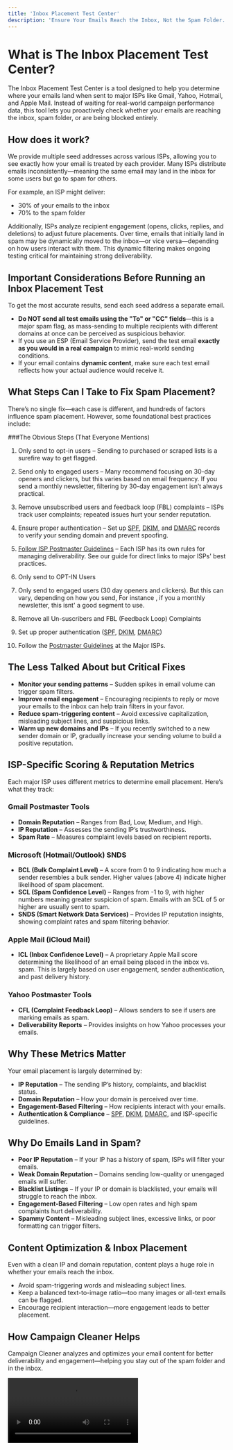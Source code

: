 ```yaml
---
title: 'Inbox Placement Test Center'
description: 'Ensure Your Emails Reach the Inbox, Not the Spam Folder.'
---
```


# What is The Inbox Placement Test Center?
The Inbox Placement Test Center is a tool designed to help you determine where your emails land when sent to major ISPs like Gmail, Yahoo, Hotmail, and Apple Mail. Instead of waiting for real-world campaign performance data, this tool lets you proactively check whether your emails are reaching the inbox, spam folder, or are being blocked entirely.

## How does it work?
We provide multiple seed addresses across various ISPs, allowing you to see exactly how your email is treated by each provider. Many ISPs distribute emails inconsistently—meaning the same email may land in the inbox for some users but go to spam for others.

For example, an ISP might deliver:

- 30% of your emails to the inbox
- 70% to the spam folder

Additionally, ISPs analyze recipient engagement (opens, clicks, replies, and deletions) to adjust future placements. Over time, emails that initially land in spam may be dynamically moved to the inbox—or vice versa—depending on how users interact with them. This dynamic filtering makes ongoing testing critical for maintaining strong deliverability.

## Important Considerations Before Running an Inbox Placement Test 
To get the most accurate results, send each seed address a separate email.

- **Do NOT send all test emails using the "To" or "CC" fields**—this is a major spam flag, as mass-sending to multiple recipients with different domains at once can be perceived as suspicious behavior.
- If you use an ESP (Email Service Provider), send the test email **exactly as you would in a real campaign** to mimic real-world sending conditions.
- If your email contains **dynamic content**, make sure each test email reflects how your actual audience would receive it.

## What Steps Can I Take to Fix Spam Placement? 
There’s no single fix—each case is different, and hundreds of factors influence spam placement. However, some foundational best practices include:

###The Obvious Steps (That Everyone Mentions) 

1. Only send to opt-in users – Sending to purchased or scraped lists is a surefire way to get flagged.
2. Send only to engaged users – Many recommend focusing on 30-day openers and clickers, but this varies based on email frequency. If you send a monthly newsletter, filtering by 30-day engagement isn’t always practical.
3. Remove unsubscribed users and feedback loop (FBL) complaints – ISPs track user complaints; repeated issues hurt your sender reputation.
4. Ensure proper authentication – Set up [SPF](https://campaigncleaner.com/email-deliverability-guide.html#what-is-spf-), [DKIM](https://campaigncleaner.com/email-deliverability-guide.html#what-is-dkim-), and [DMARC](https://campaigncleaner.com/email-deliverability-guide.html#what-is-dmarc-) records to verify your sending domain and prevent spoofing.
5. [Follow ISP Postmaster Guidelines](https://campaigncleaner.com/email-deliverability-guide.html#postmaster-guidelines) – Each ISP has its own rules for managing deliverability. See our guide for direct links to major ISPs' best practices.

1. Only send to OPT-IN Users
2. Only send to engaged users (30 day openers and clickers). But this can vary, depending on how you send, For instance , if you a monthly newsletter, this isnt' a good segment to use. 
3. Remove all Un-suscribers and FBL (Feedback Loop) Complaints
4. Set up proper authentication ([SPF](https://campaigncleaner.com/email-deliverability-guide.html#what-is-spf-), [DKIM](https://campaigncleaner.com/email-deliverability-guide.html#what-is-dkim-), [DMARC](https://campaigncleaner.com/email-deliverability-guide.html#what-is-dmarc-))
5. Follow the [Postmaster Guidelines](https://campaigncleaner.com/email-deliverability-guide.html#postmaster-guidelines) at the Major ISPs.

## The Less Talked About but Critical Fixes
- **Monitor your sending patterns** – Sudden spikes in email volume can trigger spam filters.
- **Improve email engagement** – Encouraging recipients to reply or move your emails to the inbox can help train filters in your favor.
- **Reduce spam-triggering content** – Avoid excessive capitalization, misleading subject lines, and suspicious links.
- **Warm up new domains and IPs** – If you recently switched to a new sender domain or IP, gradually increase your sending volume to build a positive reputation.


## ISP-Specific Scoring & Reputation Metrics
Each major ISP uses different metrics to determine email placement. Here’s what they track:

### Gmail Postmaster Tools
- **Domain Reputation** – Ranges from Bad, Low, Medium, and High.
- **IP Reputation** – Assesses the sending IP’s trustworthiness.
- **Spam Rate** – Measures complaint levels based on recipient reports.

### Microsoft (Hotmail/Outlook) SNDS
- **BCL (Bulk Complaint Level)** – A score from 0 to 9 indicating how much a sender resembles a bulk sender. Higher values (above 4) indicate higher likelihood of spam placement.
- **SCL (Spam Confidence Level)** – Ranges from -1 to 9, with higher numbers meaning greater suspicion of spam. Emails with an SCL of 5 or higher are usually sent to spam.
- **SNDS (Smart Network Data Services)** – Provides IP reputation insights, showing complaint rates and spam filtering behavior.

### Apple Mail (iCloud Mail)
- **ICL (Inbox Confidence Level)** – A proprietary Apple Mail score determining the likelihood of an email being placed in the inbox vs. spam. This is largely based on user engagement, sender authentication, and past delivery history.

### Yahoo Postmaster Tools
- **CFL (Complaint Feedback Loop)** – Allows senders to see if users are marking emails as spam.
- **Deliverability Reports** – Provides insights on how Yahoo processes your emails.

## Why These Metrics Matter
Your email placement is largely determined by:

- **IP Reputation** – The sending IP’s history, complaints, and blacklist status.
- **Domain Reputation** – How your domain is perceived over time.
- **Engagement-Based Filtering** – How recipients interact with your emails.
- **Authentication & Compliance** – [SPF](https://campaigncleaner.com/email-deliverability-guide.html#what-is-spf-), [DKIM](https://campaigncleaner.com/email-deliverability-guide.html#what-is-dkim-), [DMARC](https://campaigncleaner.com/email-deliverability-guide.html#what-is-dmarc-), and ISP-specific guidelines.

## Why Do Emails Land in Spam?

- **Poor IP Reputation** – If your IP has a history of spam, ISPs will filter your emails.
- **Weak Domain Reputation** – Domains sending low-quality or unengaged emails will suffer.
- **Blacklist Listings** – If your IP or domain is blacklisted, your emails will struggle to reach the inbox.
- **Engagement-Based Filtering** – Low open rates and high spam complaints hurt deliverability.
- **Spammy Content** – Misleading subject lines, excessive links, or poor formatting can trigger filters.

## Content Optimization & Inbox Placement
Even with a clean IP and domain reputation, content plays a huge role in whether your emails reach the inbox.

- Avoid spam-triggering words and misleading subject lines.
- Keep a balanced text-to-image ratio—too many images or all-text emails can be flagged.
- Encourage recipient interaction—more engagement leads to better placement.

## How Campaign Cleaner Helps
Campaign Cleaner analyzes and optimizes your email content for better deliverability and engagement—helping you stay out of the spam folder and in the inbox.

<video controls class="w-full aspect-video" src="https://campaigncleaner.com/assets/videos/inbox-tester.mp4"></video>

